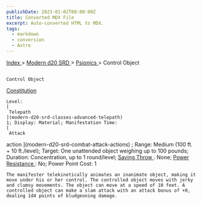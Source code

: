 ```yaml
---
publishDate: 2023-01-02T00:00:00Z
title: Converted MDX File
excerpt: Auto-converted HTML to MDX.
tags:
  - markdown
  - conversion
  - Astro
---
```







[
      Index
     ](-index)
     >
     [
      Modern d20 SRD
     ](modern-d20-srd-index)
     >
     [
      Psionics
     ](modern-d20-srd-psionics-index)
     > Control Object
    






## 
    Control Object
   



[
     Constitution
    ](modern-d20-srd-basics-ability-scores)




    Level:
    [
     Telepath
    ](modern-d20-srd-classes-advanced-telepath)
    1; Display: Material; Manifestation Time:
    [
     Attack
action
    ](modern-d20-srd-combat-attack-actions)
    ; Range: Medium (100 ft. + 10 ft./level); Target: One unattended object weighing up to 100 pounds; Duration: Concentration, up to 1 round/level;
    [
     Saving
Throw
    ](modern-d20-srd-basics-saving-throws)
    : None;
    [
     Power
Resistance
    ](modern-d20-srd-special-abilities-power-resistance)
    : No; Power Point Cost: 1
   



    The manifester telekinetically animates an inanimate object, making it move under his or her control. The controlled object moves with jerky and clumsy movements. The object can move at a speed of 10 feet. A controlled object can make a slam attack with an attack bonus of +0, dealing 1d4 points of bludgeoning damage.
   



